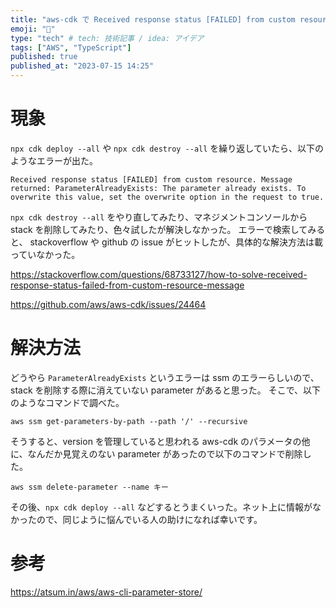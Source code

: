 ```yaml
---
title: "aws-cdk で Received response status [FAILED] from custom resource. Message returned: ParameterAlreadyExists というエラーがでたときの解決方法"
emoji: "🍣"
type: "tech" # tech: 技術記事 / idea: アイデア
tags: ["AWS", "TypeScript"]
published: true
published_at: "2023-07-15 14:25"
---
```


# 現象

`npx cdk deploy --all` や `npx cdk destroy --all` を繰り返していたら、以下のようなエラーが出た。

```bash:エラー内容
Received response status [FAILED] from custom resource. Message returned: ParameterAlreadyExists: The parameter already exists. To overwrite this value, set the overwrite option in the request to true.
```

`npx cdk destroy --all` をやり直してみたり、マネジメントコンソールから stack を削除してみたり、色々試したが解決しなかった。
エラーで検索してみると、 stackoverflow や github の issue がヒットしたが、具体的な解決方法は載っていなかった。

https://stackoverflow.com/questions/68733127/how-to-solve-received-response-status-failed-from-custom-resource-message

https://github.com/aws/aws-cdk/issues/24464

# 解決方法

どうやら `ParameterAlreadyExists` というエラーは ssm のエラーらしいので、stack を削除する際に消えていない parameter があると思った。
そこで、以下のようなコマンドで調べた。

```bash:ssmのparameterを一覧表示する
aws ssm get-parameters-by-path --path '/' --recursive
```

そうすると、version を管理していると思われる aws-cdk のパラメータの他に、なんだか見覚えのない parameter があったので以下のコマンドで削除した。

```bash:特定のparameterを削除する
aws ssm delete-parameter --name キー
```

その後、`npx cdk deploy --all` などするとうまくいった。ネット上に情報がなかったので、同じように悩んでいる人の助けになれば幸いです。

# 参考

https://atsum.in/aws/aws-cli-parameter-store/
